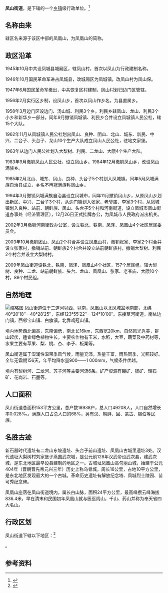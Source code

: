 {{中国乡级行政区|21/06/82/002/000}}

'''凤山街道'''，是{{PRC admin/fullname|21/06/82/002/000|3}}下辖的一个[[乡镇|乡镇]]级行政单位。<ref>{{PRC admin/ref sgc|{{PRC admin/parent|21/06/82/002/000}}}}</ref>

== 名称由来 ==
辖区名来源于该区中部的凤凰山，为凤凰山的简称。

== 政区沿革 ==
1945年10月中共设凤城县城厢区，辖凤山村，首次以凤山为行政建制名称。

1946年10月国民革命军进占凤城县，改城厢区为凤城镇，改凤山村为凤山保。

1947年6月国民革命军撤出，中共恢复区村建制，凤山村划归边门区管辖。

1956年2月实行区乡制，设凤山乡，首次以凤山作乡名，为县直属乡。

1958年3月边门区设边门、汤山城、利民3个乡，利民乡辖凤山、龙山、利民3个小乡和新华乡一部分。同年9月撤销凤城镇、利民乡合并设立凤城镇人民公社，辖15个大队。

1962年11月从凤城镇人民公社划出凤山、良种、团山、北山、城东、新民、中兴、二台子、头台子、龙山10个生产大队成立凤山人民公社，驻地文家堡。

1963年从边门人民公社划入大梨树、利民、二龙山、大隈4个生产大队。

1983年9月撤销凤山人民公社，设立凤山乡。1984年12月撤销凤山乡，改设凤山满族乡。

1985年2月北山、城东、凤山、良种、头台子5个村划入凤城镇。同年5月凤城满族自治县成立，乡名不再冠满族称凤山乡。

1994年3月撤销凤城满族自治县设立凤城市，同年11月撤销凤山乡，从原凤山乡划出新民、中兴、二台子3个村，从边门镇划入张家、老爷庙、李家3个村，从凤城镇划入良种、站前、朝鲜族、凤山、头台子5个村和河南街道，设立凤城市凤山街道办事处（经济管理区），12月26日正式挂牌办公，为凤城市人民政府派出机关。

2002年3月撤销河南街政办公室，设立铁北、铁南、凤泽、凤凰山4个社区居民委员会。

2003年10月撤销团山、凤山2个村合并设立凤凰山村，撤销张家、李家2个村合并设立张家村，撤销站前、朝鲜族2个村合并设立站前朝鲜族村，撤销大梨树、利民2个村合并设立大梨树村。

2009年凤山街道设铁北、铁南、凤泽、凤凰山4个社区，157个居民组。辖大梨树、良种、二龙、站前朝鲜族、头台、龙山、凤凰山、张家、老爷庙、大隈10个村，88个村民组。

== 自然地理 ==
[[File:凤山街道.jpg|缩略图]]
凤山街道位于二道河以西、以南，凤凰山以北凤城盆地南部，北纬40°20′18″—40°28′25″，东经123°55′22″—124°10′00″。东接草河街道，南依边门镇，西邻宝山镇、白旗镇，北靠鸡冠山镇。

境内地势西北偏高，东南偏低，南北长16km，东西宽20km，自然风光秀美，群山起伏，适宜绿色植物生长。主要农作物有玉米，水稻，大豆，蔬菜及中药材等，水果主要有苹果、梨、桃、杏、李子、板栗等。

凤山街道属于湿润性温带季风气候，雨量充沛，热量丰富，雨热同季，光照较好。全年无霜期156天，年平均降水量900——1 000mm，气候条件优越。

境内有梨树河、二龙河、苏子河等主要河流6条。矿产资源有硼矿、镁矿、理石矿、花岗岩、石墨等。

== 人口面积 ==
凤山街道总面积153平方公里，总户数18938户，总人口49208人，人口自然增长率0.028‰。满族人口占总人口的68%，另有汉、朝鲜、回、蒙古、锡伯等民族。

== 名胜古迹 ==
新石器时代遗址有二龙山东坡遗址、头台子前山遗址、凤凰山古城里遗址3处。汉代遗址大梨树村刘家堡子燕国武次城，是公元前128年汉武帝设武次县，建武次城，是东北地区最早设县建制的地区之一。古城址凤凰山高句丽山城，始建于公元404年（晋朝晋先帝元兴三年）历史上称乌骨城，周长16公里，占地10平方公里，是东北地区发现最大的一个古城。革命历史遗址有解放纪念塔、凤城烈士陵园、苗可秀纪念碑。

凤凰山座落在凤山街道境内，属长白山脉，面积24平方公里，最高峰攒云峰海拔836.4米，早在清末和民国初年凤凰山就与医巫闾山，千山、药山并称为奉天省四大名山。

== 行政区划 ==

凤山街道下辖以下地区：<ref>{{PRC admin/ref sgc|21/06/82/002/000}}</ref>

{{PRC admin/children|21/06/82/002/000}}。

== 参考资料 ==

{{reflist}}{{丹东市行政区划}}{{PRC admin/navcat|21/06/82/002/000}}